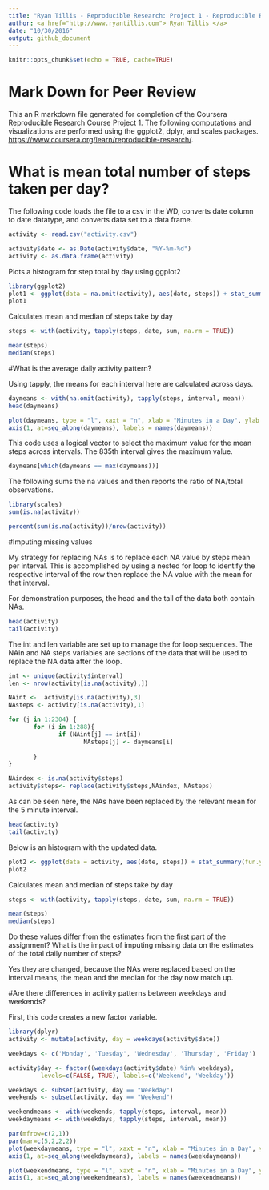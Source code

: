 ```yaml
---
title: "Ryan Tillis - Reproducible Research: Project 1 - Reproducible Research - Coursera"
author: <a href="http://www.ryantillis.com"> Ryan Tillis </a>
date: "10/30/2016"
output: github_document
---
```


```r
knitr::opts_chunk$set(echo = TRUE, cache=TRUE)
```

# Mark Down for Peer Review

This an R markdown file generated for completion of the Coursera Reproducible Research Course Project 1. The following computations and visualizations are performed using the ggplot2, dplyr, and scales packages. <https://www.coursera.org/learn/reproducible-research/>.

# What is mean total number of steps taken per day?

The following code loads the file to a csv in the WD, converts date column to date datatype, and converts data set to a data frame. 

```r
activity <- read.csv("activity.csv")

activity$date <- as.Date(activity$date, "%Y-%m-%d")
activity <- as.data.frame(activity)
```

Plots a histogram for step total by day using ggplot2

```r
library(ggplot2)
plot1 <- ggplot(data = na.omit(activity), aes(date, steps)) + stat_summary(fun.y = sum, geom = "bar")
plot1
```

Calculates mean and median of steps take by day
```r
steps <- with(activity, tapply(steps, date, sum, na.rm = TRUE))

mean(steps)
median(steps)
```

#What is the average daily activity pattern?

Using tapply, the means for each interval here are calculated across days.
```r
daymeans <- with(na.omit(activity), tapply(steps, interval, mean))
head(daymeans)
```

```r
plot(daymeans, type = "l", xaxt = "n", xlab = "Minutes in a Day", ylab = "Average Steps")
axis(1, at=seq_along(daymeans), labels = names(daymeans))
```

This code uses a logical vector to select the maximum value for the mean steps across intervals. The 835th interval gives the maximum value. 
```r
daymeans[which(daymeans == max(daymeans))]
```

The following sums the na values and then reports the ratio of NA/total observations.

```r
library(scales)
sum(is.na(activity))

percent(sum(is.na(activity))/nrow(activity))
```

#Imputing missing values

My strategy for replacing NAs is to replace each NA value by steps mean per interval. This is accomplished by using a nested for loop to identify the respective interval of the row then replace the NA value with the mean for that interval.

For demonstration purposes, the head and the tail of the data both contain NAs.
```r
head(activity)
tail(activity)
```

The int and len variable are set up to manage the for loop sequences. The NAin and NA steps variables are sections of the data that will be used to replace the NA data after the loop.

```r
int <- unique(activity$interval)
len <- nrow(activity[is.na(activity),])

NAint <-  activity[is.na(activity),3]
NAsteps <- activity[is.na(activity),1]

for (j in 1:2304) {
       for (i in 1:288){
              if (NAint[j] == int[i])
                     NAsteps[j] <- daymeans[i]
       
       }
}

NAindex <- is.na(activity$steps)
activity$steps<- replace(activity$steps,NAindex, NAsteps)
```

As can be seen here, the NAs have been replaced by the relevant mean for the 5 minute interval.
```r
head(activity)
tail(activity)
```

Below is an histogram with the updated data.
```r
plot2 <- ggplot(data = activity, aes(date, steps)) + stat_summary(fun.y = sum, geom = "bar")
plot2
```
Calculates mean and median of steps take by day
```r
steps <- with(activity, tapply(steps, date, sum, na.rm = TRUE))

mean(steps)
median(steps)
```
Do these values differ from the estimates from the first part of the assignment? What is the impact of imputing missing data on the estimates of the total daily number of steps?

Yes they are changed, because the NAs  were replaced based on the interval means, the mean and the median for the day now match up.

#Are there differences in activity patterns between weekdays and weekends?

First, this code creates a new factor variable.
```R
library(dplyr)
activity <- mutate(activity, day = weekdays(activity$date))

weekdays <- c('Monday', 'Tuesday', 'Wednesday', 'Thursday', 'Friday')

activity$day <- factor((weekdays(activity$date) %in% weekdays), 
         levels=c(FALSE, TRUE), labels=c('Weekend', 'Weekday'))
```

```r
weekdays <- subset(activity, day == "Weekday")
weekends <- subset(activity, day == "Weekend")

weekendmeans <- with(weekends, tapply(steps, interval, mean))
weekdaymeans <- with(weekdays, tapply(steps, interval, mean))
```

```r
par(mfrow=c(2,1))
par(mar=c(5,2,2,2))
plot(weekdaymeans, type = "l", xaxt = "n", xlab = "Minutes in a Day", ylab = "Average Steps")
axis(1, at=seq_along(weekdaymeans), labels = names(weekdaymeans))

plot(weekendmeans, type = "l", xaxt = "n", xlab = "Minutes in a Day", ylab = "Average Steps")
axis(1, at=seq_along(weekendmeans), labels = names(weekendmeans))
```